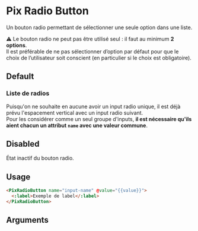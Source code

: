 

<Meta of={ComponentStories} />

# Pix Radio Button

Un bouton radio permettant de sélectionner une seule option dans une liste.

⚠️ Le bouton radio ne peut pas être utilisé seul : il faut au minimum **2 options**.<br/>
Il est préférable de ne pas sélectionner d’option par défaut pour que le choix de l’utilisateur soit conscient (en particulier si le choix est obligatoire).

## Default

<Story of={ComponentStories.Default} height={60} />

<Story of={ComponentStories.defaultChecked} height={60} />

### Liste de radios

Puisqu'on ne souhaite en aucune avoir un input radio unique, il est déjà prévu l'espacement vertical avec un input radio suivant.<br/>
Pour les considérer comme un seul groupe d'inputs, **il est nécessaire qu'ils aient chacun un attribut `name` avec une valeur commune**.

<Story of={ComponentStories.multiple} height={140} />

## Disabled

État inactif du bouton radio.

<Story of={ComponentStories.isDisabled} height={60} />

<Story of={ComponentStories.checkedIsDisabled} height={60} />

## Usage

```html
<PixRadioButton name="input-name" @value="{{value}}">
  <:label>Exemple de label</:label>
</PixRadioButton>
```

## Arguments

<ArgTypes of={ComponentStories} />
